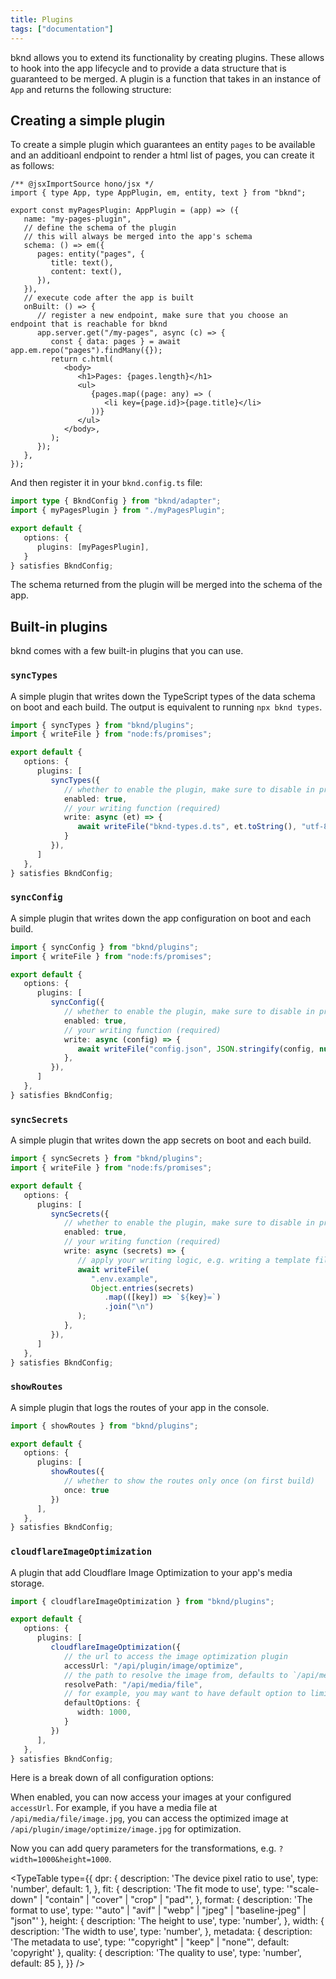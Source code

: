 ```yaml
---
title: Plugins
tags: ["documentation"]
---
```



bknd allows you to extend its functionality by creating plugins. These allows to hook into the app lifecycle and to provide a data structure that is guaranteed to be merged. A plugin is a function that takes in an instance of `App` and returns the following structure:

<AutoTypeTable path="../app/src/App.ts" name="AppPluginConfig" />

## Creating a simple plugin

To create a simple plugin which guarantees an entity `pages` to be available and an additioanl endpoint to render a html list of pages, you can create it as follows:

```tsx title="myPagesPlugin.tsx"
/** @jsxImportSource hono/jsx */
import { type App, type AppPlugin, em, entity, text } from "bknd";

export const myPagesPlugin: AppPlugin = (app) => ({
   name: "my-pages-plugin",
   // define the schema of the plugin
   // this will always be merged into the app's schema
   schema: () => em({
      pages: entity("pages", {
         title: text(),
         content: text(),
      }),
   }),
   // execute code after the app is built
   onBuilt: () => {
      // register a new endpoint, make sure that you choose an endpoint that is reachable for bknd
      app.server.get("/my-pages", async (c) => {
         const { data: pages } = await app.em.repo("pages").findMany({});
         return c.html(
            <body>
               <h1>Pages: {pages.length}</h1>
               <ul>
                  {pages.map((page: any) => (
                     <li key={page.id}>{page.title}</li>
                  ))}
               </ul>
            </body>,
         );
      });
   },
});

```

And then register it in your `bknd.config.ts` file:

```typescript
import type { BkndConfig } from "bknd/adapter";
import { myPagesPlugin } from "./myPagesPlugin";

export default {
   options: {
      plugins: [myPagesPlugin],
   }
} satisfies BkndConfig;
```

The schema returned from the plugin will be merged into the schema of the app.


## Built-in plugins

bknd comes with a few built-in plugins that you can use.

### `syncTypes`

A simple plugin that writes down the TypeScript types of the data schema on boot and each build. The output is equivalent to running `npx bknd types`.

```typescript title="bknd.config.ts"
import { syncTypes } from "bknd/plugins";
import { writeFile } from "node:fs/promises";

export default {
   options: {
      plugins: [
         syncTypes({ 
            // whether to enable the plugin, make sure to disable in production
            enabled: true,
            // your writing function (required)
            write: async (et) => {
               await writeFile("bknd-types.d.ts", et.toString(), "utf-8");
            }
         }),
      ]
   },
} satisfies BkndConfig;
```

### `syncConfig`

A simple plugin that writes down the app configuration on boot and each build.

```typescript title="bknd.config.ts"
import { syncConfig } from "bknd/plugins";
import { writeFile } from "node:fs/promises";

export default {
   options: {
      plugins: [
         syncConfig({ 
            // whether to enable the plugin, make sure to disable in production
            enabled: true,
            // your writing function (required)
            write: async (config) => {
               await writeFile("config.json", JSON.stringify(config, null, 2), "utf-8");
            },
         }),
      ]
   },
} satisfies BkndConfig;
```

### `syncSecrets`

A simple plugin that writes down the app secrets on boot and each build.

```typescript title="bknd.config.ts"
import { syncSecrets } from "bknd/plugins";
import { writeFile } from "node:fs/promises";

export default {
   options: {
      plugins: [
         syncSecrets({ 
            // whether to enable the plugin, make sure to disable in production
            enabled: true,
            // your writing function (required)
            write: async (secrets) => {
               // apply your writing logic, e.g. writing a template file in an env format
               await writeFile(
                  ".env.example",
                  Object.entries(secrets)
                     .map(([key]) => `${key}=`)
                     .join("\n")
               );
            },
         }),
      ]
   },
} satisfies BkndConfig;
```

### `showRoutes`

A simple plugin that logs the routes of your app in the console.

```typescript title="bknd.config.ts"
import { showRoutes } from "bknd/plugins";

export default {
   options: {
      plugins: [
         showRoutes({ 
            // whether to show the routes only once (on first build)
            once: true 
         })
      ],
   },
} satisfies BkndConfig;
```

### `cloudflareImageOptimization`

A plugin that add Cloudflare Image Optimization to your app's media storage.

```typescript title="bknd.config.ts"
import { cloudflareImageOptimization } from "bknd/plugins";

export default {
   options: {
      plugins: [
         cloudflareImageOptimization({
            // the url to access the image optimization plugin
            accessUrl: "/api/plugin/image/optimize",
            // the path to resolve the image from, defaults to `/api/media/file`
            resolvePath: "/api/media/file",
            // for example, you may want to have default option to limit to a width of 1000px
            defaultOptions: {
               width: 1000,
            }
         })
      ],
   },
} satisfies BkndConfig;
```

Here is a break down of all configuration options:

<AutoTypeTable path="../app/src/plugins/cloudflare/image-optimization.plugin.ts" name="CloudflareImageOptimizationOptions" />

When enabled, you can now access your images at your configured `accessUrl`. For example, if you have a media file at `/api/media/file/image.jpg`, you can access the optimized image at `/api/plugin/image/optimize/image.jpg` for optimization.

Now you can add query parameters for the transformations, e.g. `?width=1000&height=1000`.

<TypeTable
  type={{
    dpr: {
      description:
        'The device pixel ratio to use',
      type: 'number',
      default: 1,
    },
    fit: {
      description: 'The fit mode to use',
      type: '"scale-down" | "contain" | "cover" | "crop" | "pad"',
    },
    format: {
      description: 'The format to use',
      type: '"auto" | "avif" | "webp" | "jpeg" | "baseline-jpeg" | "json"'
    },
    height: {
      description: 'The height to use',
      type: 'number',
    },
    width: {
      description: 'The width to use',
      type: 'number',
    },
    metadata: {
      description: 'The metadata to use',
      type: '"copyright" | "keep" | "none"',
      default: 'copyright'
    },
    quality: {
      description: 'The quality to use',
      type: 'number',
      default: 85
    },
  }}
/>





